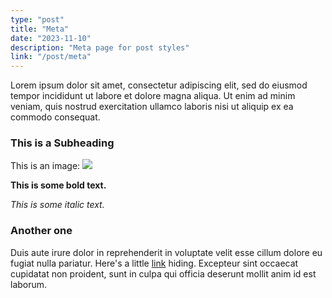 ```yaml
---
type: "post"
title: "Meta"
date: "2023-11-10"
description: "Meta page for post styles"
link: "/post/meta"
---
```


Lorem ipsum dolor sit amet, consectetur adipiscing elit, sed do eiusmod tempor incididunt ut labore et dolore magna aliqua. Ut enim ad minim veniam, quis nostrud exercitation ullamco laboris nisi ut aliquip ex ea commodo consequat. 

### This is a Subheading




This is an image:
<img src="/assets/images/starvan.jpg" />

**This is some bold text.**

*This is some italic text.*

### Another one


Duis aute irure dolor in reprehenderit in voluptate velit esse cillum dolore eu fugiat nulla pariatur. Here's a little [link](/) hiding. Excepteur sint occaecat cupidatat non proident, sunt in culpa qui officia deserunt mollit anim id est laborum.